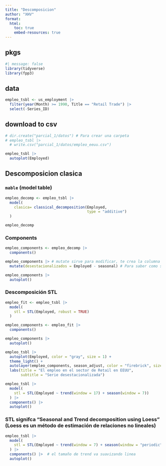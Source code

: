 ```yaml
---
title: "Descomposicion"
author: "XHV"
format: 
  html:
    toc: true
    embed-resources: true
---
```


## pkgs

```r
#| message: false
library(tidyverse)
library(fpp3)
```

## data

```r
empleo_tsbl <- us_employment |> 
  filter(year(Month) >= 1990, Title == "Retail Trade") |> 
  select(-Series_ID)
```


## download to csv

```r
# dir.create("parcial_1/datos") # Para crear una carpeta
# empleo_tsbl |> 
  # write.csv("parcial_1/datos/empleo_eeuu.csv")
```

```r
empleo_tsbl |> 
  autoplot(Employed)
```

## Descomposicion clasica

### `mable` (model table)

```r
empleo_decomp <- empleo_tsbl |> 
  model(
    clasica= classical_decomposition(Employed,
                                     type = "additive")
  )

empleo_decomp
```

### Components

```r
empleo_components <- empleo_decomp |> 
  components()

empleo_components |> # mutate sirve para modificar, te crea la columna si no la tienes
  mutate(desestacionalizados = Employed - seasonal) # Para saber como se hacen los datos desestacionalizados

empleo_components |> 
  autoplot()
```

### Descomposición STL

```r
empleo_fit <- empleo_tsbl |> 
  model(
    stl = STL(Employed, robust = TRUE)
  )

empleo_components <- empleo_fit |> 
  components()

empleo_components |> 
  autoplot()
```

```r
empleo_tsbl |> 
  autoplot(Employed, color = "gray", size = 1) +
  theme_light() +
  autolayer(empleo_components, season_adjust, color = "firebrick", size = 1) +
  labs(title = "El empleo en el sector de Retail en EEUU",
       subtitle = "Serie desestacionalizada")
```

```r
empleo_tsbl |> 
  model(
    stl = STL(Employed ~ trend(window = 17) + season(window = 7))
  ) |> 
  components() |> 
  autoplot()
```


### STL signifca "Seasonal and Trend decomposition using Loess" (Loess es un método de estimación de relaciones no lineales)

```r
empleo_tsbl |> 
  model(
    stl = STL(Employed ~ trend(window = 7) + season(window = "periodic"))
  ) |> 
  components() |>  # el tamaño de trend va suavizando linea
  autoplot()
```


